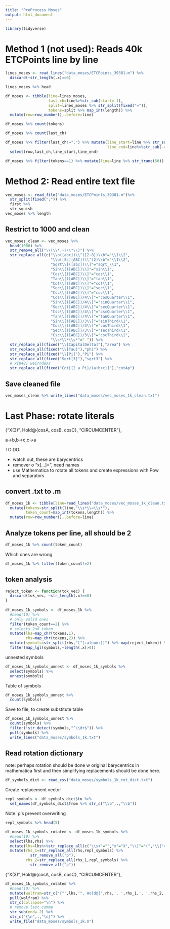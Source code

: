 ```yaml
---
title: "PreProcess Moses"
output: html_document
---
```


```r
library(tidyverse)
```

# Method 1 (not used): Reads 40k ETCPoints line by line

```r
lines_moses <- read_lines("data_moses/ETCPoints_39381.m") %>%
  discard(~str_length(.x)==0)
```

```r
lines_moses %>% head
```

```r
df_moses <- tibble(line=lines_moses,
                   last_ch=line%>%str_sub(start=-1),
                   split=lines_moses %>% str_split(fixed("=")),
                   tokens=split %>% map_int(length)) %>%
  mutate(row=row_number(),.before=line)
```

```r
df_moses %>% count(tokens)
```

```r
df_moses %>% count(last_ch)
```

```r
df_moses %>% filter(last_ch!=";") %>% mutate(line_start=line %>% str_sub(end=40),
                                             line_end=line%>%str_sub(-40),.after=row) %>%
  select(row,last_ch,line_start,line_end)
```

```r
df_moses %>% filter(tokens==1) %>% mutate(line=line %>% str_trunc(50))
```


# Method 2: Read entire text file

```r
vec_moses <- read_file("data_moses/ETCPoints_39381.m")%>%
  str_split(fixed(";")) %>%
  first %>%
  str_squish
vec_moses %>% length
```

## Restrict to 1000 and clean

```r
vec_moses_clean <- vec_moses %>%
  head(1000) %>%
  str_remove_all("\\(\\*.+?\\*\\)") %>%
  str_replace_all(c("\\b([abc])\\^([2-8])\\b"="\\1\\2",
                    "\\b([Ss][ABC])\\^(2)\\b"="\\1\\2",
                    "Sqrt\\[([abc])\\]"="sqrt_\\1",
                    "Sin\\[([ABC])\\]"="sin\\1",
                    "Cos\\[([ABC])\\]"="cos\\1",
                    "Tan\\[([ABC])\\]"="tan\\1",
                    "Cot\\[([ABC])\\]"="cot\\1",
                    "Sec\\[([ABC])\\]"="sec\\1",
                    "Csc\\[([ABC])\\]"="csc\\1",
                    "Cos\\[([ABC])/4\\]"="cosQuarter\\1",
                    "Sin\\[([ABC])/4\\]"="sinQuarter\\1",
                    "Sec\\[([ABC])/4\\]"="secQuarter\\1",
                    "Csc\\[([ABC])/4\\]"="cscQuarter\\1",
                    "Tan\\[([ABC])/4\\]"="tanQuarter\\1",
                    "Sin\\[([ABC])/3\\]"="sinThird\\1",
                    "Cos\\[([ABC])/3\\]"="cosThird\\1",
                    "Sec\\[([ABC])/3\\]"="secThird\\1",
                    "Csc\\[([ABC])/3\\]"="cscThird\\1",
                    "\\s*\\*\\s*"=" ")) %>%
  str_replace_all(fixed("\\[CapitalDelta]"),"area") %>%
  str_replace_all(fixed("\\[Tau]"),"phi") %>%
  str_replace_all(fixed("\\[Pi]"),"Pi") %>%
  str_replace_all(fixed("Sqrt[3]"),"sqrt3") %>%
  # x[848] weirndess
  str_replace_all(fixed("Cot[(2 a Pi)/(a+b+c)]"),"cotAp")
```

## Save cleaned file

```r
vec_moses_clean %>% write_lines("data_moses/vec_moses_1k_clean.txt")
```

# Last Phase: rotate literals

{"X(3)", Hold@{cosA, cosB, cosC}, "CIRCUMCENTER"},

a->b,b->c,c->a

TO DO:

- watch out, these are barycentrics
- remover o "x[...]=", need names
- use Mathematica to rotate all tokens and create expressions with Pow and separators

## convert .txt to .m

```r
df_moses_1k <- tibble(line=read_lines("data_moses/vec_moses_1k_clean.txt")) %>%
  mutate(tokens=str_split(line,"\\s*\\=\\s*"),
         token_count=map_int(tokens,length)) %>%
  mutate(row=row_number(),.before=line)
```

## Analyze tokens per line, all should be 2

```r
df_moses_1k %>% count(token_count)
```
Which ones are wrong

```r
df_moses_1k %>% filter(token_count!=2)
```
## token analysis

```r
reject_token <- function(tok_vec) {
  discard(tok_vec, ~str_length(.x)==0)
}
  
df_moses_1k_symbols <- df_moses_1k %>%
  #head(10) %>%
  # only valid ones
  filter(token_count==2) %>%
  # selects 2nd token
  mutate(lhs=map_chr(tokens,1),
         rhs=map_chr(tokens,2)) %>%
  mutate(symbols=str_split(rhs,"[^[:alnum:]]") %>% map(reject_token)) %>%
  filter(map_lgl(symbols,~length(.x)>0))
```

unnested symbols
```r
df_moses_1k_symbols_unnest <- df_moses_1k_symbols %>%
  select(symbols) %>%
  unnest(symbols)
```

Table of symbols

```r
df_moses_1k_symbols_unnest %>%
  count(symbols)
```

Save to file, to create substitute table

```r
df_moses_1k_symbols_unnest %>%
  count(symbols) %>%
  filter(!str_detect(symbols,"^\\d+$")) %>%
  pull(symbols) %>%
  write_lines("data_moses/symbols_1k.txt")
```

## Read rotation dictionary

note: perhaps rotation should be done w original barycentrics in mathematica first and then simplifying replacements should be done here.

```r
df_symbols_dict <- read_csv("data_moses/symbols_1k_rot_dict.txt")
```

Create replacement vector

```r
repl_symbols <- df_symbols_dict$to %>%
  set_names(df_symbols_dict$from %>% str_c("\\b",.,"\\b"))
```

Note: ρ's prevent overwriting

```r
repl_symbols %>% head(5)
```


```r
df_moses_1k_symbols_rotated <- df_moses_1k_symbols %>%
  #head(10) %>%
  select(lhs,rhs) %>%
  mutate(lhs=lhs%>%str_replace_all(c("\\s+"="","x"="X","\\["="(","\\]"=")"))) %>%
  mutate(rhs_1=str_replace_all(rhs,repl_symbols) %>%
           str_remove_all("ρ"),
         rhs_2=str_replace_all(rhs_1,repl_symbols) %>%
           str_remove_all("ρ"))
```

{"X(3)", Hold@{cosA, cosB, cosC}, "CIRCUMCENTER"},

```r
df_moses_1k_symbols_rotated %>%
  #head(10) %>%
  mutate(wolfram=str_c('{"',lhs,'", Hold@{',rhs,', ',rhs_1,', ',rhs_2,'}, "get_name"},')) %>%
  pull(wolfram) %>%
  str_c(collapse="\n") %>%
  # remove last comma
  str_sub(end=-2) %>%
  str_c("{\n",.,"\n}") %>%
  write_file("data_moses/symbols_1k.m")
```

